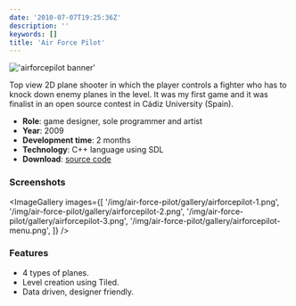 ```yaml
---
date: '2010-07-07T19:25:36Z'
description: ''
keywords: []
title: 'Air Force Pilot'
---
```


!['airforcepilot banner'](/img/air-force-pilot/airforcepilot-banner.webp)

Top view 2D plane shooter in which the player controls a fighter who has to knock down enemy planes in the level. It was my first game and it was finalist in an open source contest in Cádiz University (Spain).

- **Role**: game designer, sole programmer and artist
- **Year**: 2009
- **Development time**: 2 months
- **Technology**: C++ language using SDL
- **Download**: [source code](https://github.com/dsaltares/air-force-pilot)

### Screenshots

<ImageGallery
  images={[
    '/img/air-force-pilot/gallery/airforcepilot-1.png',
    '/img/air-force-pilot/gallery/airforcepilot-2.png',
    '/img/air-force-pilot/gallery/airforcepilot-3.png',
    '/img/air-force-pilot/gallery/airforcepilot-menu.png',
  ]}
/>

### Features

- 4 types of planes.
- Level creation using Tiled.
- Data driven, designer friendly.
